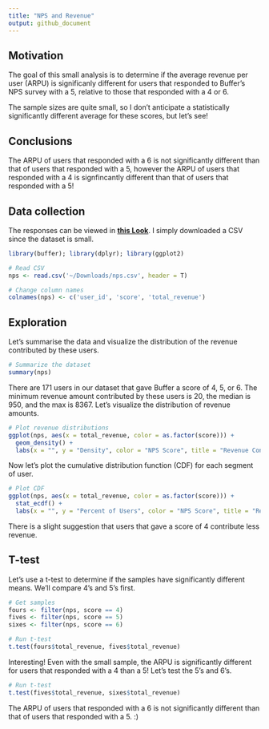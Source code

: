 ```yaml
---
title: "NPS and Revenue"
output: github_document
---
```


## Motivation
The goal of this small analysis is to determine if the average revenue per user (ARPU) is significanly different for users that responded to Buffer's NPS survey with a 5, relative to those that responded with a 4 or 6. 

The sample sizes are quite small, so I don't anticipate a statistically significantly different average for these scores, but let's see!

## Conclusions
The ARPU of users that responded with a 6 is not significantly different than that of users that responded with a 5, however the ARPU of users that responded with a 4 is signfincantly different than that of users that responded with a 5! 

## Data collection
The responses can be viewed in [**this Look**](https://looker.buffer.com/x/dwzYVGs). I simply downloaded a CSV since the dataset is small.

```r
library(buffer); library(dplyr); library(ggplot2)
```

```r
# Read CSV
nps <- read.csv('~/Downloads/nps.csv', header = T)

# Change column names
colnames(nps) <- c('user_id', 'score', 'total_revenue')
```

## Exploration
Let's summarise the data and visualize the distribution of the revenue contributed by these users.

```r
# Summarize the dataset
summary(nps)
```

There are 171 users in our dataset that gave Buffer a score of 4, 5, or 6. The minimum revenue amount contributed by these users is 20, the median is 950, and the max is 8367. Let's visualize the distribution of revenue amounts.

```r
# Plot revenue distributions
ggplot(nps, aes(x = total_revenue, color = as.factor(score))) +
  geom_density() +
  labs(x = "", y = "Density", color = "NPS Score", title = "Revenue Contribution")
```

Now let's plot the cumulative distribution function (CDF) for each segment of user.

```r
# Plot CDF
ggplot(nps, aes(x = total_revenue, color = as.factor(score))) +
  stat_ecdf() +
  labs(x = "", y = "Percent of Users", color = "NPS Score", title = "Revenue Contribution")
```

There is a slight suggestion that users that gave a score of 4 contribute less revenue.

## T-test
Let's use a t-test to determine if the samples have significantly different means. We'll compare 4's and 5's first.

```r
# Get samples
fours <- filter(nps, score == 4)
fives <- filter(nps, score == 5)
sixes <- filter(nps, score == 6)

# Run t-test
t.test(fours$total_revenue, fives$total_revenue)
```

Interesting! Even with the small sample, the ARPU is significantly different for users that responded with a 4 than a 5! Let's test the 5's and 6's.

```r
# Run t-test
t.test(fives$total_revenue, sixes$total_revenue)
```

The ARPU of users that responded with a 6 is not significantly different than that of users that responded with a 5. :) 
